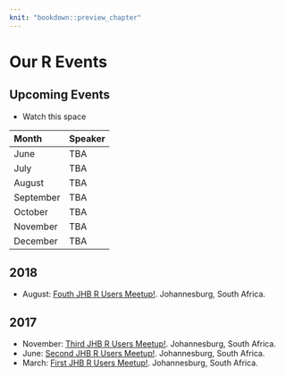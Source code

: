 ```yaml
---
knit: "bookdown::preview_chapter"
---
```


# Our R Events

## Upcoming Events
 * Watch this space

Month       Speaker
----------- ----------
June        TBA
July        TBA
August      TBA
September   TBA
October     TBA
November    TBA
December    TBA

## 2018 {-}
* August: [Fouth JHB R Users Meetup!](https://www.meetup.com/Joburg-R-Users-Group/events/241169367/). Johannesburg, South Africa.

## 2017 {-}
* November: [Third JHB R Users Meetup!](https://www.meetup.com/Joburg-R-Users-Group/events/234647008/). Johannesburg, South Africa.
* June: [Second JHB R Users Meetup!](https://www.meetup.com/Joburg-R-Users-Group/events/231335370/). Johannesburg, South Africa.
* March: [First JHB R Users Meetup!](https://www.meetup.com/Joburg-R-Users-Group/events/228916427/). Johannesburg, South Africa.
